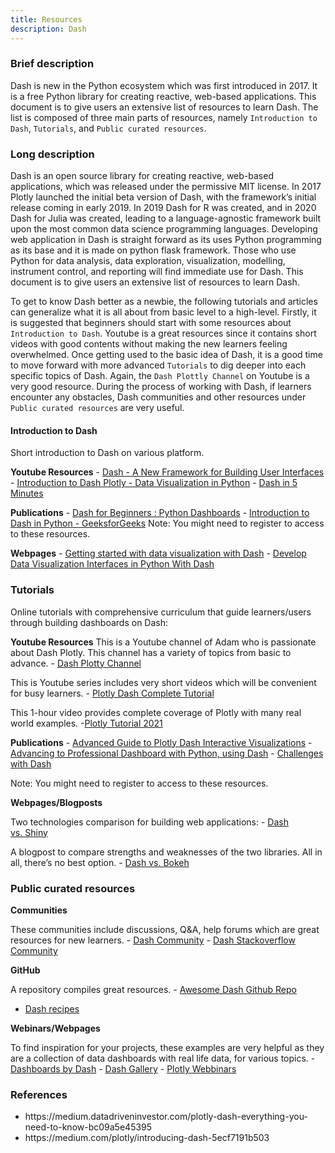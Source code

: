 ```yaml
---
title: Resources 
description: Dash
---
```

 
### Brief description

Dash is new in the Python ecosystem which was first introduced in 2017. It is a free Python library for creating reactive, web-based applications. This document is to give users an extensive list of resources to learn Dash. The list is composed of three main parts of resources, namely `Introduction to Dash`, `Tutorials`, and `Public curated resources`.


### Long description

Dash is an open source library for creating reactive, web-based applications, which was released under the permissive MIT license.
In 2017 Plotly launched the initial beta version of Dash, with the framework’s initial release coming in early 2019. In 2019 Dash for R was created, and in 2020 Dash for Julia was created, leading to a language-agnostic framework built upon the most common data science programming languages.
Developing web application in Dash is straight forward as its uses Python programming as its base and it is made on python flask framework.
Those who use Python for data analysis, data exploration, visualization, modelling, instrument control, and reporting will find immediate use for Dash. This document is to give users an extensive list of resources to learn Dash. 

To get to know Dash better as a newbie, the following tutorials and articles can generalize what it is all about from basic level to a high-level. Firstly, it is suggested that beginners should start with some resources about `Introduction to Dash`. Youtube is a great resources since it contains short videos with good contents without making the new learners feeling overwhelmed. Once getting used to the basic idea of Dash, it is a good time to move forward with more advanced `Tutorials` to dig deeper into each specific topics of Dash. Again, the `Dash Plottly Channel` on Youtube is a very good resource. During the process of working with Dash, if learners encounter any obstacles, Dash communities and other resources under `Public curated resources` are very useful.  

#### Introduction to Dash
Short introduction to Dash on various platform.

**Youtube Resources**
- [Dash - A New Framework for Building User Interfaces](https://www.youtube.com/watch?v=sea2K4AuPOk)
- [Introduction to Dash Plotly - Data Visualization in Python](https://www.youtube.com/watch?v=hSPmj7mK6ng)
- [Dash in 5 Minutes](https://www.youtube.com/watch?v=e4ti2fCpXMI)

**Publications**
- [Dash for Beginners : Python Dashboards](https://towardsdatascience.com/dash-for-beginners-create-interactive-python-dashboards-338bfcb6ffa4)
- [Introduction to Dash in Python - GeeksforGeeks](https://www.geeksforgeeks.org/introduction-to-dash-in-python/)
Note: You might need to register to access to these resources. 

**Webpages**
- [Getting started with data visualization with Dash](https://developer.twitter.com/en/docs/tutorials/getting-started-dash)
- [Develop Data Visualization Interfaces in Python With Dash](https://realpython.com/python-dash/)

### Tutorials
Online tutorials with comprehensive curriculum that guide learners/users through building dashboards on Dash:

**Youtube Resources**
This is a Youtube channel of Adam who is passionate about Dash Plotly. This channel has a variety of topics from basic to advance.
- [Dash Plotty Channel](https://www.youtube.com/c/CharmingData/featured)

This is Youtube series includes very short videos which will be convenient for busy learners. 
- [Plotly Dash Complete Tutorial](https://www.youtube.com/playlist?list=PLH6mU1kedUy8fCzkTTJlwsf2EnV_UvOV-)

This 1-hour video provides complete coverage of Plotly with many real world examples.
-[Plotly Tutorial 2021](https://www.youtube.com/watch?v=GGL6U0k8WYA)

**Publications**
- [Advanced Guide to Plotly Dash Interactive Visualizations](https://towardsdatascience.com/python-for-data-science-advanced-guide-to-plotly-dash-interactive-visualizations-8586b0895032)
- [Advancing to Professional Dashboard with Python, using Dash](https://towardsdatascience.com/advancing-to-professional-dashboard-with-python-using-dash-and-plotly-1e8e5aa4c668)
- [Challenges with Dash](https://medium.com/analytics-vidhya/5-challenges-when-using-plotly-dash-for-interactive-web-apps-849f442582f7)

Note: You might need to register to access to these resources. 

**Webpages/Blogposts**

Two technologies comparison for building web applications:
- [Dash vs. Shiny](https://appsilon.com/dash-vs-shiny/)

A blogpost to compare strengths and weaknesses of the two libraries. All in all, there's no best option. 
- [Dash vs. Bokeh](https://pauliacomi.com/2020/06/07/plotly-v-bokeh.html)

### Public curated resources

**Communities**

These communities include discussions, Q&A, help forums which are great resources for new learners. 
- [Dash Community](https://community.plotly.com/)
- [Dash Stackoverflow Community](https://stackoverflow.com/questions/tagged/plotly-dash)

**GitHub**

A repository compiles great resources.
- [Awesome Dash Github Repo ](https://github.com/ucg8j/awesome-dash)

- [Dash recipes](https://github.com/plotly/dash-recipes)

**Webinars/Webpages**

To find inspiration for your projects, these examples are very helpful as they are a collection of data dashboards with real life data, for various topics.
- [Dashboards by Dash](https://www.dashboardom.com/)
- [Dash Gallery](https://dash.gallery/Portal/)
- [Plotly Webbinars](https://plotly.com/resources/webinars/)

### References
- https://medium.datadriveninvestor.com/plotly-dash-everything-you-need-to-know-bc09a5e45395
- https://medium.com/plotly/introducing-dash-5ecf7191b503
